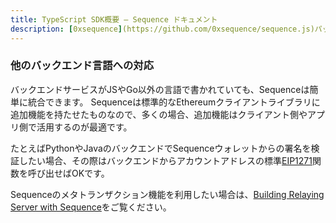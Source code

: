```yaml
---
title: TypeScript SDK概要 — Sequence ドキュメント
description: [0xsequence](https://github.com/0xsequence/sequence.js)パッケージは、JavascriptやTypescriptのブラウザ／クライアント・Node.jsバックエンドの両方でシームレスに動作します。Goバックエンドの場合はgo-sequence SDKが同様の機能を提供し、Sequenceのインフラはすべてgo-sequenceで構築されています。
---
```


### 他のバックエンド言語への対応
バックエンドサービスがJSやGo以外の言語で書かれていても、Sequenceは簡単に統合できます。
Sequenceは標準的なEthereumクライアントライブラリに追加機能を持たせたものなので、多くの場合、追加機能はクライアント側やアプリ側で活用するのが最適です。

たとえばPythonやJavaのバックエンドでSequenceウォレットからの署名を検証したい場合、その際はバックエンドからアカウントアドレスの標準[EIP1271](https://eips.ethereum.org/EIPS/eip-1271)関数を呼び出せばOKです。

Sequenceのメタトランザクション機能を利用したい場合は、[Building Relaying Server with Sequence](/guides/building-relaying-server)をご覧ください。